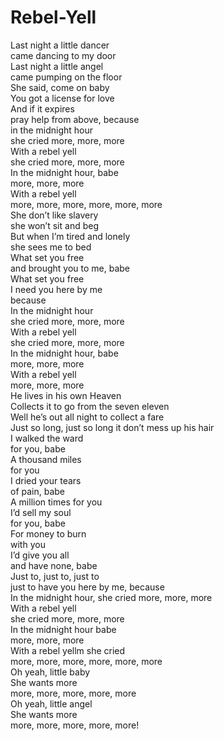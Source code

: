 # Rebel-Yell

Last night a little dancer  
came dancing to my door  
Last night a little angel  
came pumping on the floor  
She said, come on baby  
You got a license for love  
And if it expires  
pray help from above, because  
in the midnight hour  
she cried more, more, more  
With a rebel yell  
she cried more, more, more  
In the midnight hour, babe  
more, more, more  
With a rebel yell  
more, more, more, more, more, more  
She don't like slavery  
she won't sit and beg  
But when I'm tired and lonely  
she sees me to bed  
What set you free  
and brought you to me, babe  
What set you free  
I need you here by me  
because  
In the midnight hour  
she cried more, more, more  
With a rebel yell  
she cried more, more, more  
In the midnight hour, babe  
more, more, more  
With a rebel yell  
more, more, more  
He lives in his own Heaven  
Collects it to go from the seven eleven  
Well he's out all night to collect a fare  
Just so long, just so long it don't mess up his hair  
I walked the ward  
for you, babe  
A thousand miles  
for you  
I dried your tears  
of pain, babe  
A million times for you  
I'd sell my soul  
for you, babe  
For money to burn  
with you  
I'd give you all  
and have none, babe  
Just to, just to, just to  
just to have you here by me, because  
In the midnight hour, she cried more, more, more  
With a rebel yell  
she cried more, more, more  
In the midnight hour babe  
more, more, more  
With a rebel yellm she cried  
more, more, more, more, more, more  
Oh yeah, little baby  
She wants more  
more, more, more, more, more  
Oh yeah, little angel  
She wants more  
more, more, more, more, more!
